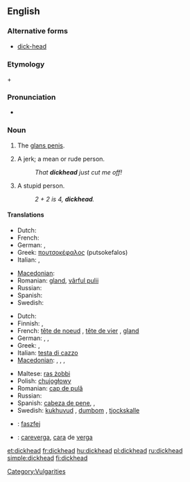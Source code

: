 ==English==

===Alternative forms===
* [[dick-head]] <!--but "dick head" is wrong-->

===Etymology===
{{term|dick}} + {{term|head}}

===Pronunciation===
* {{audio|en-us-dickhead.ogg|Audio (US)}}

===Noun===
{{en-noun}}

# {{vulgar|colloquial|coarse}} The [[glans penis]].
# {{vulgar|colloquial|pejorative|coarse}} A jerk; a mean or rude person.
#: ''That '''dickhead''' just cut me off!''
# {{vulgar|colloquial|pejorative|coarse}} A stupid person.
#: ''2 + 2 is 4, '''dickhead'''.''

====Translations====
{{trans-top|(''slang'') glans penis}}
* Dutch: {{t+|nl|eikel|m}}
* French: {{t+|fr|gland|m}}
* German: {{t+|de|Eichel|f}}, {{t+|de|Nille|f}}
* Greek: [[πουτσοκέφαλος]] (putsokefalos) {{m}}
* Italian: {{t+|it|glande|m}},  {{t+|it|cappella|f}}
{{trans-mid}}
* [[Macedonian]]: {{t-|mk|глава|f|tr=gláva}}
* Romanian: [[gland]], [[vârful pulii]]
* Russian: {{t+|ru|залупа|f|tr=zalúpa}}
* Spanish: {{t+|es|capullo|m}}
* Swedish: {{t+|sv|ollon}}
{{trans-bottom}}

{{trans-top|(''slang'') stupid person}}
* Dutch: {{t+|nl|eikel|m}}
* Finnish: {{t-|fi|molopää}}, {{t+|fi|munapää}}
* French: [[tête de noeud]] {{f}}, [[tête de vier]] {{f}}, [[gland]] {{m}}
* German: {{t+|de|Dummkopf|m}}, {{t+|de|Depp|m}}, {{t+|de|Schwachkopf|m}}
* Greek: {{t+|el|ηλίθιος|m|tr=ilithios}}, {{t+|el|βλάκας|m|tr=vlakas}}
* Italian: [[testa di cazzo]] {{f}}<!--this is an idiomatic translation, even though it appears to be a verbatim one - Paul G, 2006-03-30-->
* [[Macedonian]]: {{t|mk|акмак|m|tr=ákmak}},  {{t|mk|токмак|m|tr=tókmak}},  {{t-|mk|абдал|m|tr=ábdal}},  {{t|mk|куроглав|m|tr=kúroglav}}
{{trans-mid}}
* Maltese: [[ras żobbi]] {{f}}
* Polish: [[chujogłowy]]
* Romanian: [[cap de pulă]]
* Russian: {{t+|ru|мудак|m|tr=mudák}}
* Spanish: [[cabeza de pene]],  {{t+|es|capullo|m}},  {{t+|es|gilipollas|m|f}}
* Swedish: [[kukhuvud]] {{c}}, [[dumbom]] {{c}}, [[tjockskalle]] {{c}}
{{trans-bottom}}

{{checktrans}}
* {{ttbc|Hungarian}}: [[faszfej]]
* {{ttbc|Spanish}}: [[careverga]], [[cara]] de [[verga]]

[[Category:Vulgarities]]

[[et:dickhead]]
[[fr:dickhead]]
[[hu:dickhead]]
[[pl:dickhead]]
[[ru:dickhead]]
[[simple:dickhead]]
[[fi:dickhead]]
